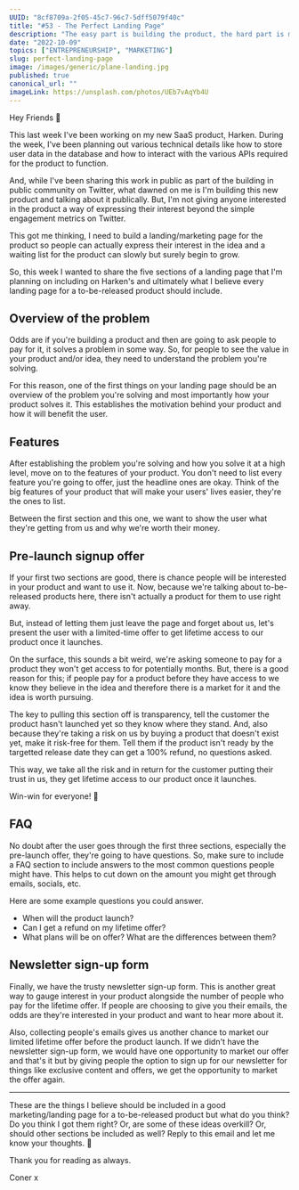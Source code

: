 ```yaml
---
UUID: "8cf8709a-2f05-45c7-96c7-5dff5079f40c"
title: "#53 - The Perfect Landing Page"
description: "The easy part is building the product, the hard part is marketing it and getting users. That's where having the perfect landing can help you out..."
date: "2022-10-09"
topics: ["ENTREPRENEURSHIP", "MARKETING"]
slug: perfect-landing-page
image: /images/generic/plane-landing.jpg
published: true
canonical_url: ""
imageLink: https://unsplash.com/photos/UEb7vAqYb4U
---
```


Hey Friends 👋

This last week I've been working on my new SaaS product, Harken. During the week, I've been planning out various technical details like how to store user data in the database and how to interact with the various APIs required for the product to function.

And, while I've been sharing this work in public as part of the building in public community on Twitter, what dawned on me is I'm building this new product and talking about it publically. But, I'm not giving anyone interested in the product a way of expressing their interest beyond the simple engagement metrics on Twitter.

This got me thinking, I need to build a landing/marketing page for the product so people can actually express their interest in the idea and a waiting list for the product can slowly but surely begin to grow.

So, this week I wanted to share the five sections of a landing page that I'm planning on including on Harken's and ultimately what I believe every landing page for a to-be-released product should include.

## Overview of the problem

Odds are if you're building a product and then are going to ask people to pay for it, it solves a problem in some way. So, for people to see the value in your product and/or idea, they need to understand the problem you're solving.

For this reason, one of the first things on your landing page should be an overview of the problem you're solving and most importantly how your product solves it. This establishes the motivation behind your product and how it will benefit the user.

## Features

After establishing the problem you're solving and how you solve it at a high level, move on to the features of your product. You don't need to list every feature you're going to offer, just the headline ones are okay. Think of the big features of your product that will make your users' lives easier, they're the ones to list.

Between the first section and this one, we want to show the user what they're getting from us and why we're worth their money.

## Pre-launch signup offer

If your first two sections are good, there is chance people will be interested in your product and want to use it. Now, because we're talking about to-be-released products here, there isn't actually a product for them to use right away.

But, instead of letting them just leave the page and forget about us, let's present the user with a limited-time offer to get lifetime access to our product once it launches.

On the surface, this sounds a bit weird, we're asking someone to pay for a product they won't get access to for potentially months. But, there is a good reason for this; if people pay for a product before they have access to we know they believe in the idea and therefore there is a market for it and the idea is worth pursuing.

The key to pulling this section off is transparency, tell the customer the product hasn't launched yet so they know where they stand. And, also because they're taking a risk on us by buying a product that doesn't exist yet, make it risk-free for them. Tell them if the product isn't ready by the targetted release date they can get a 100% refund, no questions asked.

This way, we take all the risk and in return for the customer putting their trust in us, they get lifetime access to our product once it launches.

Win-win for everyone! 💪

## FAQ

No doubt after the user goes through the first three sections, especially the pre-launch offer, they're going to have questions. So, make sure to include a FAQ section to include answers to the most common questions people might have. This helps to cut down on the amount you might get through emails, socials, etc.

Here are some example questions you could answer.

- When will the product launch?
- Can I get a refund on my lifetime offer?
- What plans will be on offer? What are the differences between them?

## Newsletter sign-up form

Finally, we have the trusty newsletter sign-up form. This is another great way to gauge interest in your product alongside the number of people who pay for the lifetime offer. If people are choosing to give you their emails, the odds are they're interested in your product and want to hear more about it.

Also, collecting people's emails gives us another chance to market our limited lifetime offer before the product launch. If we didn't have the newsletter sign-up form, we would have one opportunity to market our offer and that's it but by giving people the option to sign up for our newsletter for things like exclusive content and offers, we get the opportunity to market the offer again.

---

These are the things I believe should be included in a good marketing/landing page for a to-be-released product but what do you think? Do you think I got them right? Or, are some of these ideas overkill? Or, should other sections be included as well? Reply to this email and let me know your thoughts. 💬

Thank you for reading as always.

Coner x
